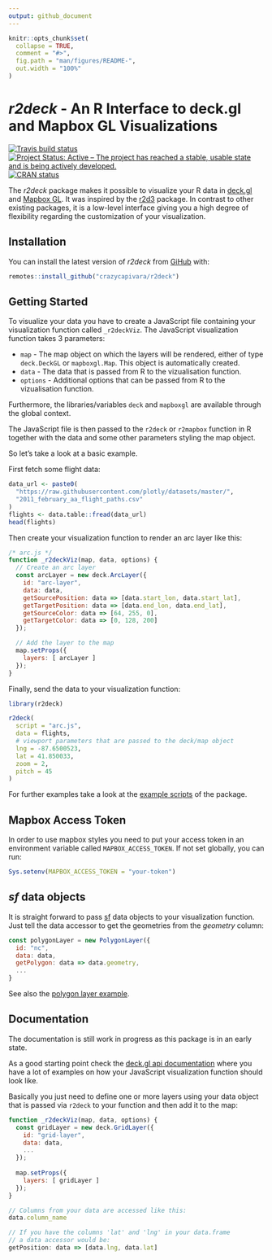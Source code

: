 ```yaml
---
output: github_document
---
```


<!-- README.md is generated from README.Rmd. Please edit that file -->

```r
knitr::opts_chunk$set(
  collapse = TRUE,
  comment = "#>",
  fig.path = "man/figures/README-",
  out.width = "100%"
)
```
# _r2deck_ - An R Interface to deck.gl and Mapbox GL Visualizations

[![Travis build status](https://travis-ci.org/crazycapivara/r2deck.svg?branch=master)](https://travis-ci.org/crazycapivara/r2deck)
[![Project Status: Active – The project has reached a stable, usable state and is being actively developed.](https://www.repostatus.org/badges/latest/active.svg)](https://www.repostatus.org/#active)
[![CRAN status](https://www.r-pkg.org/badges/version/r2deck)](https://cran.r-project.org/package=r2deck)

The _r2deck_ package makes it possible to visualize your R data in [deck.gl](https://deck.gl/) and
[Mapbox GL](https://github.com/mapbox/mapbox-gl-js). It was inspired by the [r2d3](https://rstudio.github.io/r2d3/) package. In contrast to other existing packages, it is a low-level interface giving you a high degree of flexibility regarding the customization of your visualization.

## Installation

You can install the latest version of _r2deck_ from [GiHub](https://github.com) with:

``` r
remotes::install_github("crazycapivara/r2deck")
```

## Getting Started

To visualize your data you have to create a JavaScript file containing your visualization function called `_r2deckViz`. The JavaScript visualization function takes 3 parameters:

* `map` - The map object on which the layers will be rendered, either of type `deck.DeckGL` or `mapboxgl.Map`.
This object is automatically created.
* `data` - The data that is passed from R to the vizualisation function.
* `options` - Additional options that can be passed from R to the vizualisation function.

Furthermore, the libraries/variables `deck` and `mapboxgl` are available through the global context.

The JavaScript file is then passed to the `r2deck` or `r2mapbox` function in R together with the data and some other parameters styling the map object.

So let's take a look at a basic example.

First fetch some flight data:

```r
data_url <- paste0(
  "https://raw.githubusercontent.com/plotly/datasets/master/",
  "2011_february_aa_flight_paths.csv"
)
flights <- data.table::fread(data_url)
head(flights)
```

Then create your visualization function to render an arc layer like this:

``` javascript
/* arc.js */
function _r2deckViz(map, data, options) {
  // Create an arc layer
  const arcLayer = new deck.ArcLayer({
    id: "arc-layer",
    data: data,
    getSourcePosition: data => [data.start_lon, data.start_lat],
    getTargetPosition: data => [data.end_lon, data.end_lat],
    getSourceColor: data => [64, 255, 0],
    getTargetColor: data => [0, 128, 200]
  });

  // Add the layer to the map
  map.setProps({
    layers: [ arcLayer ]
  });
}
```

Finally, send the data to your visualization function:

``` r
library(r2deck)

r2deck(
  script = "arc.js",
  data = flights,
  # viewport parameters that are passed to the deck/map object
  lng = -87.6500523,
  lat = 41.850033,
  zoom = 2,
  pitch = 45
)

```

For further examples take a look at the [example scripts](inst/examples) of the package.

## Mapbox Access Token

In order to use mapbox styles you need to put your access token in  an environment variable called `MAPBOX_ACCESS_TOKEN`. If not set globally, you can run:

``` r
Sys.setenv(MAPBOX_ACCESS_TOKEN = "your-token")
```

## _sf_ data objects

It is straight forward to pass [sf](https://github.com/r-spatial/sf) data objects to your visualization function. Just tell the data accessor to get the geometries from the _geometry_ column:

``` javascript
const polygonLayer = new PolygonLayer({
  id: "nc",
  data: data,
  getPolygon: data => data.geometry,
  ...
}
```

See also the [polygon layer example](inst/examples/polygon-layer.R).

## Documentation

The documentation is still work in progress as this package is in an early state.

As a good starting point check the [deck.gl api documentation](https://deck.gl/#/documentation/deckgl-api-reference/) where you have a lot of examples on how your JavaScript visualization function should look like.

Basically you just need to define one or more layers using your data object that is passed via `r2deck` to your function and then add it to the map:

``` javascript
function _r2deckViz(map, data, options) {
  const gridLayer = new deck.GridLayer({
    id: "grid-layer",
    data: data,
    ...
  });
  
  map.setProps({
    layers: [ gridLayer ]
  });
}

// Columns from your data are accessed like this:
data.column_name

// If you have the columns 'lat' and 'lng' in your data.frame
// a data accessor would be:
getPosition: data => [data.lng, data.lat]
```
